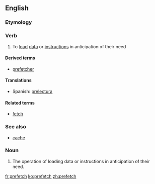 ==English==

===Etymology===
{{prefix|pre|fetch}}

===Verb===
{{en-verb|prefetches|prefetching|prefetched}}

# {{context|computing|lang=en}} To [[load]] [[data]] or [[instruction]]s in anticipation of their need

====Derived terms====
* [[prefetcher]]

====Translations====
{{trans-top|(computing) To load data or instructions in anticipation of their need}}
* Spanish: [[prelectura]]
{{trans-mid}}
{{trans-bottom}}

====Related terms====
* [[fetch]]

===See also===
* [[cache]]

===Noun===
{{en-noun|es}}

# The operation of loading data or instructions in anticipation of their need.

[[fr:prefetch]]
[[ko:prefetch]]
[[zh:prefetch]]